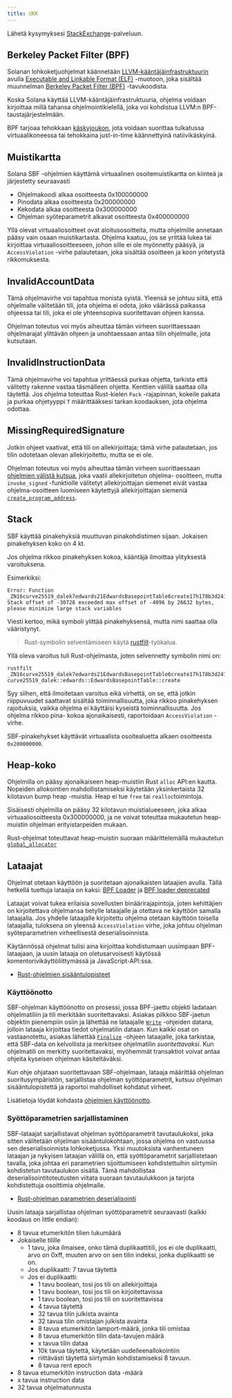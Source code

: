 ```yaml
---
title: UKK
---
```


Lähetä kysymyksesi
[StackExchange](https://solana.stackexchange.com/questions/ask)-palveluun.

## Berkeley Packet Filter (BPF)

Solanan lohkoketjuohjelmat käännetään
[LLVM-kääntäjäinfrastruktuurin](https://llvm.org/) avulla
[Executable and Linkable Format (ELF)](https://en.wikipedia.org/wiki/Executable_and_Linkable_Format)
-muotoon, joka sisältää muunnelman
[Berkeley Packet Filter (BPF)](https://en.wikipedia.org/wiki/Berkeley_Packet_Filter)
-tavukoodista.

Koska Solana käyttää LLVM-kääntäjäinfrastruktuuria, ohjelma voidaan kirjoittaa
millä tahansa ohjelmointikielellä, joka voi kohdistua LLVM:n
BPF-taustajärjestelmään.

BPF tarjoaa tehokkaan
[käskyjoukon](https://github.com/iovisor/bpf-docs/blob/master/eBPF.md), jota
voidaan suorittaa tulkatussa virtuaalikoneessa tai tehokkaina just-in-time
käännettyinä natiivikäskyinä.

## Muistikartta

Solana SBF -ohjelmien käyttämä virtuaalinen osoitemuistikartta on kiinteä ja
järjestetty seuraavasti

- Ohjelmakoodi alkaa osoitteesta 0x100000000
- Pinodata alkaa osoitteesta 0x200000000
- Kekodata alkaa osoitteesta 0x300000000
- Ohjelman syöteparametrit alkavat osoitteesta 0x400000000

Yllä olevat virtuaaliosoitteet ovat aloitusosoitteita, mutta ohjelmille annetaan
pääsy vain osaan muistikartasta. Ohjelma kaatuu, jos se yrittää lukea tai
kirjoittaa virtuaaliosoitteeseen, johon sille ei ole myönnetty pääsyä, ja
`AccessViolation` -virhe palautetaan, joka sisältää osoitteen ja koon yritetystä
rikkomuksesta.

## InvalidAccountData

Tämä ohjelmavirhe voi tapahtua monista syistä. Yleensä se johtuu siitä, että
ohjelmalle välitetään tili, jota ohjelma ei odota, joko väärässä paikassa
ohjeessa tai tili, joka ei ole yhteensopiva suoritettavan ohjeen kanssa.

Ohjelman toteutus voi myös aiheuttaa tämän virheen suorittaessaan ohjelmarajat
ylittävän ohjeen ja unohtaessaan antaa tilin ohjelmalle, jota kutsutaan.

## InvalidInstructionData

Tämä ohjelmavirhe voi tapahtua yrittäessä purkaa ohjetta, tarkista että
välitetty rakenne vastaa täsmälleen ohjetta. Kenttien välillä saattaa olla
täytettä. Jos ohjelma toteuttaa Rust-kielen `Pack` -rajapinnan, kokeile pakata
ja purkaa ohjetyyppi `T` määrittääksesi tarkan koodauksen, jota ohjelma odottaa.

## MissingRequiredSignature

Jotkin ohjeet vaativat, että tili on allekirjoittaja; tämä virhe palautetaan,
jos tilin odotetaan olevan allekirjoitettu, mutta se ei ole.

Ohjelman toteutus voi myös aiheuttaa tämän virheen suorittaessaan
[ohjelmien välistä kutsua](/docs/core/cpi), joka vaatii allekirjoitetun ohjelma-
osoitteen, mutta `invoke_signed` -funktiolle välitetyt allekirjoittajan siemenet
eivät vastaa ohjelma-osoitteen luomiseen käytettyjä allekirjoittajan siemeniä
[`create_program_address`](/docs/core/pda#createprogramaddress).

## Stack

SBF käyttää pinakehyksiä muuttuvan pinakohdistimen sijaan. Jokaisen pinakehyksen
koko on 4 kt.

Jos ohjelma rikkoo pinakehyksen kokoa, kääntäjä ilmoittaa ylityksestä
varoituksena.

Esimerkiksi:

```text
Error: Function _ZN16curve25519_dalek7edwards21EdwardsBasepointTable6create17h178b3d2411f7f082E Stack offset of -30728 exceeded max offset of -4096 by 26632 bytes, please minimize large stack variables
```

Viesti kertoo, mikä symboli ylittää pinakehyksensä, mutta nimi saattaa olla
vääristynyt.

> Rust-symbolin selventämiseen käytä
> [rustfilt](https://github.com/luser/rustfilt)-työkalua.

Yllä oleva varoitus tuli Rust-ohjelmasta, joten selvennetty symbolin nimi on:

```shell
rustfilt _ZN16curve25519_dalek7edwards21EdwardsBasepointTable6create17h178b3d2411f7f082E
curve25519_dalek::edwards::EdwardsBasepointTable::create
```

Syy siihen, että ilmoitetaan varoitus eikä virhettä, on se, että jotkin
riippuvuudet saattavat sisältää toiminnallisuutta, joka rikkoo pinakehyksen
rajoituksia, vaikka ohjelma ei käyttäisi kyseistä toiminnallisuutta. Jos ohjelma
rikkoo pina- kokoa ajonaikaisesti, raportoidaan `AccessViolation` -virhe.

SBF-pinakehykset käyttävät virtuaalista osoitealuetta alkaen osoitteesta
`0x200000000`.

## Heap-koko

Ohjelmilla on pääsy ajonaikaiseen heap-muistiin Rust `alloc` API:en kautta.
Nopeiden allokointien mahdollistamiseksi käytetään yksinkertaista 32 kilotavun
bump heap -muistia. Heap ei tue `free` tai `realloc`toimintoja.

Sisäisesti ohjelmilla on pääsy 32 kilotavun muistialueeseen, joka alkaa
virtuaaliosoitteesta 0x300000000, ja ne voivat toteuttaa mukautetun heap-muistin
ohjelman erityistarpeiden mukaan.

Rust-ohjelmat toteuttavat heap-muistin suoraan määrittelemällä mukautetun
[`global_allocator`](https://github.com/solana-labs/solana/blob/d9b0fc0e3eec67dfe4a97d9298b15969b2804fab/sdk/program/src/entrypoint.rs#L72)

## Lataajat

Ohjelmat otetaan käyttöön ja suoritetaan ajonaikaisten lataajien avulla. Tällä
hetkellä tuettuja lataajia on kaksi:
[BPF Loader](https://github.com/solana-labs/solana/blob/7ddf10e602d2ed87a9e3737aa8c32f1db9f909d8/sdk/program/src/bpf_loader.rs#L17)
ja
[BPF loader deprecated](https://github.com/solana-labs/solana/blob/7ddf10e602d2ed87a9e3737aa8c32f1db9f909d8/sdk/program/src/bpf_loader_deprecated.rs#L14)

Lataajat voivat tukea erilaisia sovellusten binäärirajapintoja, joten
kehittäjien on kirjoitettava ohjelmansa tietylle lataajalle ja otettava ne
käyttöön samalla lataajalla. Jos yhdelle lataajalle kirjoitettu ohjelma otetaan
käyttöön toisella lataajalla, tuloksena on yleensä `AccessViolation` virhe, joka
johtuu ohjelman syöteparametrien virheellisestä deserialisoinnista.

Käytännössä ohjelmat tulisi aina kirjoittaa kohdistumaan uusimpaan
BPF-lataajaan, ja uusin lataaja on oletusarvoisesti käytössä
komentorivikäyttöliittymässä ja JavaScript-API:ssa.

- [Rust-ohjelmien sisääntulopisteet](/docs/programs/lang-rust#program-entrypoint)

### Käyttöönotto

SBF-ohjelman käyttöönotto on prosessi, jossa BPF-jaettu objekti ladataan
ohjelmatiliin ja tili merkitään suoritettavaksi. Asiakas pilkkoo SBF-jaetun
objektin pienempiin osiin ja lähettää ne lataajalle
[`Write`](https://github.com/solana-labs/solana/blob/bc7133d7526a041d1aaee807b80922baa89b6f90/sdk/program/src/loader_instruction.rs#L13)
-ohjeiden datana, jolloin lataaja kirjoittaa tiedot ohjelmatilin dataan. Kun
kaikki osat on vastaanotettu, asiakas lähettää
[`Finalize`](https://github.com/solana-labs/solana/blob/bc7133d7526a041d1aaee807b80922baa89b6f90/sdk/program/src/loader_instruction.rs#L30)
-ohjeen lataajalle, joka tarkistaa, että SBF-data on kelvollista ja merkitsee
ohjelmatilin _suoritettavaksi_. Kun ohjelmatili on merkitty suoritettavaksi,
myöhemmät transaktiot voivat antaa ohjeita kyseisen ohjelman käsiteltäväksi.

Kun ohje ohjataan suoritettavaan SBF-ohjelmaan, lataaja määrittää ohjelman
suoritusympäristön, sarjallistaa ohjelman syöttöparametrit, kutsuu ohjelman
sisääntulopistettä ja raportoi mahdolliset kohdatut virheet.

Lisätietoja löydät kohdasta [ohjelmien käyttöönotto](/docs/programs/deploying).

### Syöttöparametrien sarjallistaminen

SBF-lataajat sarjallistavat ohjelman syöttöparametrit tavutaulukoksi, joka
sitten välitetään ohjelman sisääntulokohtaan, jossa ohjelma on vastuussa sen
deserialisoinnista lohkoketjussa. Yksi muutoksista vanhentuneen lataajan ja
nykyisen lataajan välillä on, että syöttöparametrit sarjallistetaan tavalla,
joka johtaa eri parametrien sijoittumiseen kohdistettuihin siirtymiin
kohdistetun tavutaulukon sisällä. Tämä mahdollistaa deserialisointitoteutusten
viitata suoraan tavutaulukkoon ja tarjota kohdistettuja osoittimia ohjelmalle.

- [Rust-ohjelman parametrien deserialisointi](/docs/programs/lang-rust#parameter-deserialization)

Uusin lataaja sarjallistaa ohjelman syöttöparametrit seuraavasti (kaikki koodaus
on little endian):

- 8 tavua etumerkitön tilien lukumäärä
- Jokaiselle tilille
  - 1 tavu, joka ilmaisee, onko tämä duplikaattitili, jos ei ole duplikaatti,
    arvo on 0xff, muuten arvo on sen tilin indeksi, jonka duplikaatti se on.
  - Jos duplikaatti: 7 tavua täytettä
  - Jos ei duplikaatti:
    - 1 tavu boolean, tosi jos tili on allekirjoittaja
    - 1 tavu boolean, tosi jos tili on kirjoitettavissa
    - 1 tavu boolean, tosi jos tili on suoritettavissa
    - 4 tavua täytettä
    - 32 tavua tilin julkista avainta
    - 32 tavua tilin omistajan julkista avainta
    - 8 tavua etumerkitön lamport-määrä, jonka tili omistaa
    - 8 tavua etumerkitön tilin data-tavujen määrä
    - x tavua tilin dataa
    - 10k tavua täytettä, käytetään uudelleenallokointiin
    - riittävästi täytettä siirtymän kohdistamiseksi 8 tavuun.
    - 8 tavua rent epoch
- 8 tavua etumerkitön instruction data -määrä
- x tavua instruction data
- 32 tavua ohjelmatunnusta
